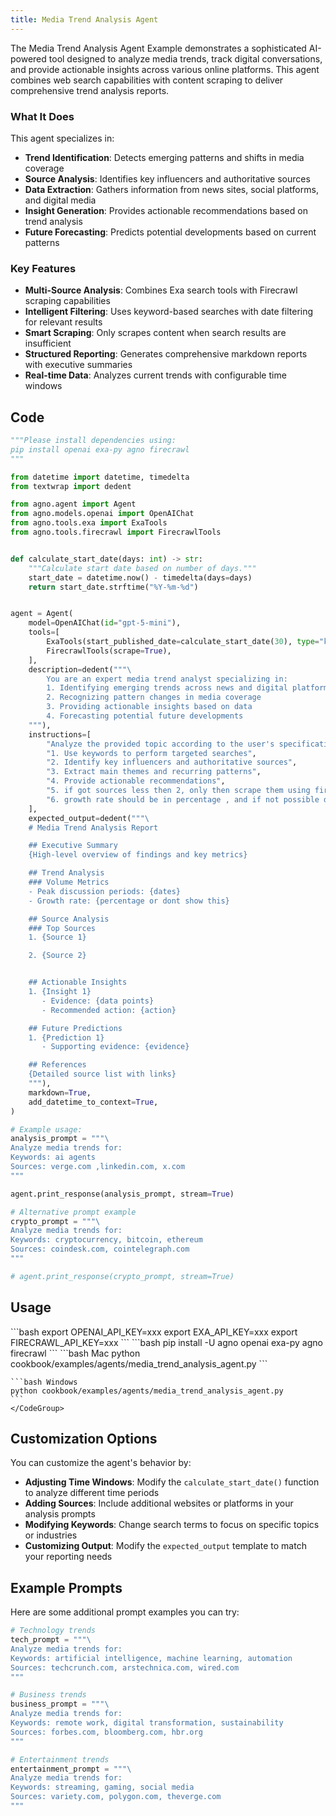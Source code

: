 ```yaml
---
title: Media Trend Analysis Agent
---
```

The Media Trend Analysis Agent Example demonstrates a sophisticated AI-powered tool designed to analyze media trends, track digital conversations, and provide actionable insights across various online platforms. This agent combines web search capabilities with content scraping to deliver comprehensive trend analysis reports.

### What It Does

This agent specializes in:
- **Trend Identification**: Detects emerging patterns and shifts in media coverage
- **Source Analysis**: Identifies key influencers and authoritative sources
- **Data Extraction**: Gathers information from news sites, social platforms, and digital media
- **Insight Generation**: Provides actionable recommendations based on trend analysis
- **Future Forecasting**: Predicts potential developments based on current patterns

### Key Features

- **Multi-Source Analysis**: Combines Exa search tools with Firecrawl scraping capabilities
- **Intelligent Filtering**: Uses keyword-based searches with date filtering for relevant results
- **Smart Scraping**: Only scrapes content when search results are insufficient
- **Structured Reporting**: Generates comprehensive markdown reports with executive summaries
- **Real-time Data**: Analyzes current trends with configurable time windows

## Code

```python cookbook/examples/agents/media_trend_analysis_agent.py
"""Please install dependencies using:
pip install openai exa-py agno firecrawl
"""

from datetime import datetime, timedelta
from textwrap import dedent

from agno.agent import Agent
from agno.models.openai import OpenAIChat
from agno.tools.exa import ExaTools
from agno.tools.firecrawl import FirecrawlTools


def calculate_start_date(days: int) -> str:
    """Calculate start date based on number of days."""
    start_date = datetime.now() - timedelta(days=days)
    return start_date.strftime("%Y-%m-%d")


agent = Agent(
    model=OpenAIChat(id="gpt-5-mini"),
    tools=[
        ExaTools(start_published_date=calculate_start_date(30), type="keyword"),
        FirecrawlTools(scrape=True),
    ],
    description=dedent("""\
        You are an expert media trend analyst specializing in:
        1. Identifying emerging trends across news and digital platforms
        2. Recognizing pattern changes in media coverage
        3. Providing actionable insights based on data
        4. Forecasting potential future developments
    """),
    instructions=[
        "Analyze the provided topic according to the user's specifications:",
        "1. Use keywords to perform targeted searches",
        "2. Identify key influencers and authoritative sources",
        "3. Extract main themes and recurring patterns",
        "4. Provide actionable recommendations",
        "5. if got sources less then 2, only then scrape them using firecrawl tool, dont crawl it  and use them to generate the report",
        "6. growth rate should be in percentage , and if not possible dont give growth rate",
    ],
    expected_output=dedent("""\
    # Media Trend Analysis Report

    ## Executive Summary
    {High-level overview of findings and key metrics}

    ## Trend Analysis
    ### Volume Metrics
    - Peak discussion periods: {dates}
    - Growth rate: {percentage or dont show this}

    ## Source Analysis
    ### Top Sources
    1. {Source 1}

    2. {Source 2}


    ## Actionable Insights
    1. {Insight 1}
       - Evidence: {data points}
       - Recommended action: {action}

    ## Future Predictions
    1. {Prediction 1}
       - Supporting evidence: {evidence}

    ## References
    {Detailed source list with links}
    """),
    markdown=True,
    add_datetime_to_context=True,
)

# Example usage:
analysis_prompt = """\
Analyze media trends for:
Keywords: ai agents
Sources: verge.com ,linkedin.com, x.com
"""

agent.print_response(analysis_prompt, stream=True)

# Alternative prompt example
crypto_prompt = """\
Analyze media trends for:
Keywords: cryptocurrency, bitcoin, ethereum
Sources: coindesk.com, cointelegraph.com
"""

# agent.print_response(crypto_prompt, stream=True)

```
## Usage

<Steps>
  <Snippet file="create-venv-step.mdx" />

  <Step title="Set your API key">
    ```bash
    export OPENAI_API_KEY=xxx
    export EXA_API_KEY=xxx
    export FIRECRAWL_API_KEY=xxx
    ```
  </Step>

  <Step title="Install libraries">
    ```bash
    pip install -U agno openai exa-py agno firecrawl
    ```
  </Step>

  <Step title="Run Agent">
    <CodeGroup>
    ```bash Mac
    python cookbook/examples/agents/media_trend_analysis_agent.py
    ```

    ```bash Windows
    python cookbook/examples/agents/media_trend_analysis_agent.py
    ```
    </CodeGroup>
  </Step>
</Steps>

## Customization Options

You can customize the agent's behavior by:
- **Adjusting Time Windows**: Modify the `calculate_start_date()` function to analyze different time periods
- **Adding Sources**: Include additional websites or platforms in your analysis prompts
- **Modifying Keywords**: Change search terms to focus on specific topics or industries
- **Customizing Output**: Modify the `expected_output` template to match your reporting needs

## Example Prompts

Here are some additional prompt examples you can try:

```python
# Technology trends
tech_prompt = """\
Analyze media trends for:
Keywords: artificial intelligence, machine learning, automation
Sources: techcrunch.com, arstechnica.com, wired.com
"""

# Business trends
business_prompt = """\
Analyze media trends for:
Keywords: remote work, digital transformation, sustainability
Sources: forbes.com, bloomberg.com, hbr.org
"""

# Entertainment trends
entertainment_prompt = """\
Analyze media trends for:
Keywords: streaming, gaming, social media
Sources: variety.com, polygon.com, theverge.com
"""
```
